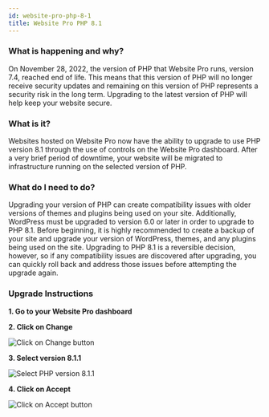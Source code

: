 ```yaml
---
id: website-pro-php-8-1
title: Website Pro PHP 8.1
---
```


### **What is happening and why?**

On November 28, 2022, the version of PHP that Website Pro runs, version 7.4, reached end of life. This means that this version of PHP will no longer receive security updates and remaining on this version of PHP represents a security risk in the long term. Upgrading to the latest version of PHP will help keep your website secure.

### **What is it?**

Websites hosted on Website Pro now have the ability to upgrade to use PHP version 8.1 through the use of controls on the Website Pro dashboard. After a very brief period of downtime, your website will be migrated to infrastructure running on the selected version of PHP.

### **What do I need to do?**

Upgrading your version of PHP can create compatibility issues with older versions of themes and plugins being used on your site. Additionally, WordPress must be upgraded to version 6.0 or later in order to upgrade to PHP 8.1. Before beginning, it is highly recommended to create a backup of your site and upgrade your version of WordPress, themes, and any plugins being used on the site. Upgrading to PHP 8.1 is a reversible decision, however, so if any compatibility issues are discovered after upgrading, you can quickly roll back and address those issues before attempting the upgrade again.

### **Upgrade Instructions**

**1. Go to your Website Pro dashboard**

**2. Click on Change**

![Click on Change button](/img/vendasta-products-website-faqs/php-change-button.png)

**3. Select version 8.1.1**

![Select PHP version 8.1.1](/img/vendasta-products-website-faqs/php-select-version.png)

**4. Click on Accept**

![Click on Accept button](/img/vendasta-products-website-faqs/php-accept-button.png)
